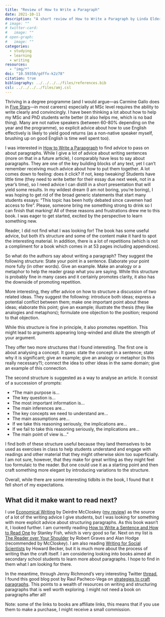 ```yaml
---
title: "Review of How to Write a Paragraph"
date: 2021-10-11
description: "A short review of How to Write a Paragraph by Linda Elder and Richard Paul."
# image: ""
# twitter-card:
#   image: ""
# open-graph:
#   image: ""
categories:
  - studying
  - learning
  - writing
resources:
  - "img/*"
doi: "10.59350/gdffx-k2z78"
citation: true
bibliography: ../../../../files/references.bib
csl: ../../../../files/amj.csl
---
```


Thriving in a degree programme (and I would argue—as Carmine Gallo does in [Five Stars](https://uk.bookshop.org/a/7155/9781509896783)—in most careers) especially at MSc level requires the ability to write clearly and convincingly. I have been thinking a lot about how to help my MSc and PhD students write better (it also helps me, which is no bad thing). Many are not native speakers (between 60-80% depending on the year and the programme), so explicit advice about how to use English effectively is likely to yield good returns (as a non-native speaker myself, brushing up on good English is time well spent too).

I was interested in [How to Write a Parapgraph](https://uk.bookshop.org/a/7155/9780944583227) to find advice to pass on about paragraphs. While I give a lot of advice about writing sentences (more on that in a future article), I comparably have less to say about paragraphs. They are one of the key building blocks of any text, yet I can't remember receiving much advice about how to put them together. A lot comes down to feeling: does it click? If not, keep tweaking! Students have little time (they need to write better for their essay due next week, not in a year's time), so I need advice I can distill in a short presentation that will yield some results. In my wildest dream (I am not boring, you're boring), I was hoping to get rid of the broad generic statements that start many students essays: "This topic has been hotly debated since cavemen had access to fire". Please, someone bring me something strong to drink so I can finish that marking! All of these reasons and frustrations drew me to this book. I was eager to get started, excited by the perspective to learn something new.

Reader, I did not find what I was looking for! The book has some useful advice, but both it's structure and some of the content make it hard to spot the interesting material. In addition, there is a lot of repetitions (which is not a compliment for a book which comes in at 53 pages including appendices).

So what do the authors say about writing a paragraph? They suggest the following structure: State your point in a sentence. Elaborate your point more fully (in other words). Give an example. Make an analogy or a metaphor to help the reader grasp what you are saying. While this structure is probably fine in many cases and it certainly promotes clarity, it also has the downside of promoting repetition. 

More interesting, they offer advice on how to structure a discussion of two related ideas. They suggest the following: introduce both ideas; express a potential conflict between them; make one important point about these ideas; elaborate this point; give an example; illustrate the thesis (they like analogies and metaphors); formulate one objection to the position; respond to that objection.

While this structure is fine in principle, it also promotes repetition. This might lead to arguments appearing long-winded and dilute the strength of your argument.

They offer two more structures that I found interesting. The first one is about analysing a concept. It goes: state the concept in a sentence; state why it is significant; give an example; give an analogy or metaphor (is this really necessary?); connect the idea to other ideas in the same domain;  give an example of this connection.

The second structure is suggested as a way to analyse an article. It consist of a succession of prompts:

- "The main purpose is...
- The key question is...
- The most important information is...
- The main inferences are...
- The key concepts we need to understand are...
- The main assumptions are...
- If we take this reasoning seriously, the implications are...
- If we fail to take this reasoning seriously, the implications are...
- The main point of view is..."

I find both of these structure useful because they land themselves to be used as exercises in class to help students understand and engage with readings and other material that they might otherwise skim too superficially. I am not sure, however, that they make for great writing as they might feel too formulaic to the reader. But one could use it as a starting point and then craft something more elegant by introducing variations to the structure.

Overall, while there are some interesting tidbits in the book, I found that it fell short of my expectations.

## What did it make want to read next?

I use [Economical Writing](https://uk.bookshop.org/a/7155/9780226448077) by Deirdre McCloskey ([my review](https://antoinevernet.medium.com/review-of-economical-writing-67c33bb7adc3)) as the source of a lot of the writing advice I give students, but I was looking for something with more explicit advice about structuring paragraphs. As this book wasn't it, I looked further. I am currently reading [How to Write a Sentence and How to Read One](https://uk.bookshop.org/a/7155/9780061840531) by Stanley Fish, which is very good so far. Next on my list is [The Reader over Your Shoulder](https://uk.bookshop.org/a/7155/9781609807337)  by Robert Graves and Alan Hodge (recommended by McCloskey). I am also reading [Writing for Social Scientists](https://uk.bookshop.org/a/7155/9780226643939) by Howard Becker, but it is much more about the process of writing than the craft itself. I am considering looking into books aimed at secondary school students to learn more about paragraphs. I hope to find in them what I am looking for there.

In the meantime, through Jenny Richmond's very interesting Twitter [thread](https://twitter.com/JenRichmondPhD/status/1444155651093975043?s=09), I found this good blog post by Raul Pacheco-Vega on [strategies to craft paragraphs](http://www.raulpacheco.org/2020/08/a-few-structured-strategies-that-we-can-use-to-craft-paragraphs/). This points to a wealth of resources on writing and structuring paragraphs that is well worth exploring. I might not need a book on paragraphs after all! 



Note: some of the links to books are affiliate links, this means that if you use them to make a purchase, I might receive a small commission.